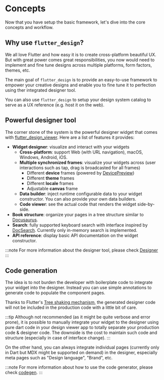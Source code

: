 # Concepts

Now that you have setup the basic framework, let's dive into the core concepts and workflow.

## Why use `flutter_design`?

We all love Flutter and how easy it is to create cross-platform beautiful UX. But with great power comes great 
responsibilities, you now would need to implement and fine tune designs across multiple platforms, form factors, 
themes, etc.

The main goal of `flutter_design` is to provide an easy-to-use framework to empower your creative designs and 
enable you to fine tune it to perfection using ther integrated designer tool.

You can also use `flutter_design` to setup your design system catalog to serve as a UX reference (e.g. host it 
on the web).

## Powerful designer tool

The corner stone of the system is the powerful designer widget that comes with [flutter_design_viewer](https://pub.dev/packages/flutter_design_viewer). 
Here are a list of features it provides:

- **Widget designer**: visualize and interact with your widgets
  - **Cross-platform**: support Web (with URL navigation), macOS, Windows, Android, iOS.
  - **Multiple synchronized frames**: visualize your widgets across (user interactions such as tap, drag is broadcasted for all frames)
    - Different **device** frames (powered by [DevicePreview](https://pub.dev/packages/device_preview))
    - Different **theme** frames 
    - Different **locale** frames
    - Adjustable **canvas** frame
  - **Data builder**: inject runtime configurable data to your widget constructor. You can also provide your own data builders.
  - **Code viewer**: see the actual code that renders the widget side-by-side.
- **Book structure**: organize your pages in a tree structure similar to [Docusaurus](https://docusaurus.io/).
- **Search**: fully supported keyboard search with interface inspired by [DocSearch](https://docsearch.algolia.com/). Currently only in-memory search is implemented.
- **API reference**: display basic API documentation on the widget constructor.


:::note
For more information about the designer tool, please check [Designer](/docs/designer/overview)
:::


## Code generation 

The idea is to not burden the developer with boilerplate code to integrate your widget into the designer. Instead you can use simple annotations to generate code to populate the component pages. 

Thanks to Flutter's [Tree shaking mechanism](https://www.alibabacloud.com/blog/the-tree-shaking-mechanism-in-flutter_597737), the generated designer code will not be included
in the production code with a little bit of care.

:::tip
Although not recommended (as it might be quite verbose and error prone), it is possible to manually integrate your widget to the designer using pure dart code in your design viewer
app to totally separate your production code & designer code. The downside is the cost to maintain such code and structure (especially in case of interface change).
:::

On the other hand, you can always integrate individual pages (currently only in Dart but MDX might be supported on demand) in the designer, especially meta pages such as "Design language", "Brand", etc.

:::note
For more information about how to use the code generator, please check [codegen](/docs/codegen/annotation).
:::


